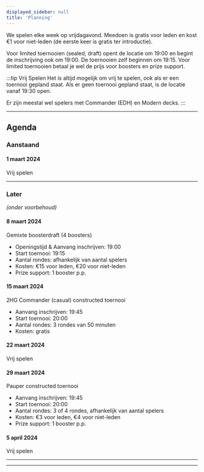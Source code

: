 ```yaml
---
displayed_sidebar: null
title: 'Planning'
---
```


We spelen elke week op vrijdagavond. Meedoen is gratis voor leden en kost €1 voor niet-leden (de eerste keer is gratis ter introductie).

Voor limited toernooien (sealed, draft) opent de locatie om 19:00 en begint de inschrijving ook om 19:00. De toernooien zelf beginnen om 19:15. Voor limited toernooien betaal je wel de prijs voor boosters en prize support.

:::tip Vrij Spelen
Het is altijd mogelijk om vrij te spelen, ook als er een toernooi gepland staat.
Als er geen toernooi gepland staat, is de locatie vanaf 19:30 open.

Er zijn meestal wel spelers met Commander (EDH) en Modern decks.
:::

---

## Agenda

### Aanstaand

#### 1 maart 2024
Vrij spelen


---

### Later
*(onder voorbehoud)*

#### 8 maart 2024
Gemixte boosterdraft (4 boosters)

- Openingstijd & Aanvang inschrijven: 19:00
- Start toernooi: 19:15
- Aantal rondes: afhankelijk van aantal spelers
- Kosten: €15 voor leden, €20 voor niet-leden
- Prize support: 1 booster p.p.

#### 15 maart 2024
2HG Commander (casual) constructed toernooi

- Aanvang inschrijven: 19:45
- Start toernooi: 20:00
- Aantal rondes: 3 rondes van 50 minuten
- Kosten: gratis

#### 22 maart 2024
Vrij spelen

#### 29 maart 2024
Pauper constructed toernooi

- Aanvang inschrijven: 19:45
- Start toernooi: 20:00
- Aantal rondes: 3 of 4 rondes, afhankelijk van aantal spelers
- Kosten: €3 voor leden, €4 voor niet-leden
- Prize support: 1 booster p.p.

 #### 5 april 2024
Vrij spelen

<!-- - 19:00 Openingstijd & aanvang inschrijven
- 19:15 Start toernooi
- €27,50 leden (€30 niet-leden)
- Prize support: 2 boosters p.p. -->

---
---
